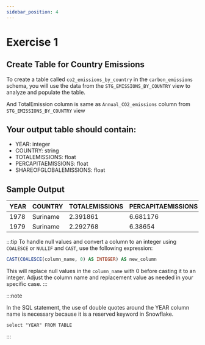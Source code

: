 ```yaml
---
sidebar_position: 4
---
```


# Exercise 1 

## Create Table for Country Emissions

To create a table called `co2_emissions_by_country` in the `carbon_emissions` schema, you will use the data from the `STG_EMISSIONS_BY_COUNTRY` view to analyze and populate the table.

And TotalEmission column is same as `Annual_CO2_emissions` column from `STG_EMISSIONS_BY_COUNTRY` view

## Your output table should contain:
- YEAR: integer
- COUNTRY: string
- TOTALEMISSIONS: float
- PERCAPITAEMISSIONS: float
- SHAREOFGLOBALEMISSIONS: float
## Sample Output 

| YEAR | COUNTRY  | TOTALEMISSIONS | PERCAPITAEMISSIONS | SHAREOFGLOBALEMISSIONS |
|------|----------|----------------|--------------------|-----------------------|
| 1978 | Suriname |     2.391861   |     6.681176       |        0.012616       |
| 1979 | Suriname |     2.292768   |     6.38654        |        0.011779       |



:::tip
To handle null values and convert a column to an integer using `COALESCE` or `NULLIF` and `CAST`, use the following expression:

```sql
CAST(COALESCE(column_name, 0) AS INTEGER) AS new_column
```

This will replace null values in the `column_name` with 0 before casting it to an integer. Adjust the column name and replacement value as needed in your specific case.
:::


:::note

In the SQL statement, the use of double quotes around the YEAR column name is necessary because it is a reserved keyword in Snowflake. 

``` select "YEAR" FROM TABLE ```

:::
